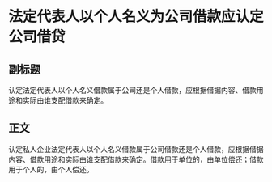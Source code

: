 # 法定代表人以个人名义为公司借款应认定公司借贷
## 副标题
认定法定代表人以个人名义借款属于公司还是个人借款，应根据借据内容、借款用途和实际由谁支配借款来确定。
## 正文
认定私人企业法定代表人以个人名义借款属于公司借款还是个人借款，应根据借据内容、借款用途和实际由谁支配借款来确定。借款用于单位的，由单位偿还；借款用于个人的，由个人偿还。